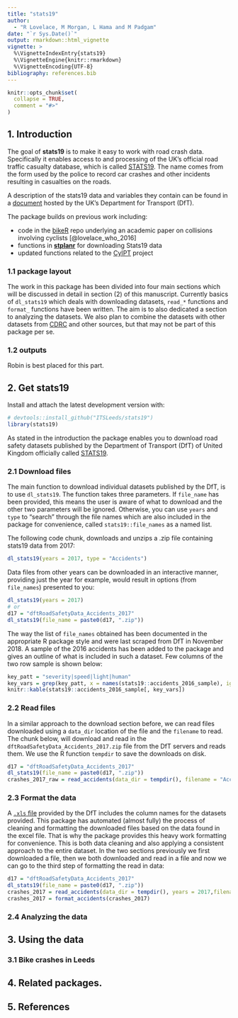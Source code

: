 ```yaml
---
title: "stats19"
author: 
  - "R Lovelace, M Morgan, L Hama and M Padgam"
date: "`r Sys.Date()`"
output: rmarkdown::html_vignette
vignette: >
  %\VignetteIndexEntry{stats19}
  %\VignetteEngine{knitr::rmarkdown}
  %\VignetteEncoding{UTF-8}
bibliography: references.bib
---
```


```r
knitr::opts_chunk$set(
  collapse = TRUE,
  comment = "#>"
)
```

## 1. Introduction

The goal of **stats19** is to make it easy to work with road crash data.
Specifically it enables access to and processing of the UK's official road traffic casualty database, which is called [STATS19](https://data.gov.uk/dataset/cb7ae6f0-4be6-4935-9277-47e5ce24a11f/road-safety-data).
The name comes from the form used by the police to record car crashes and other incidents resulting in casualties on the roads.

A description of the stats19 data and variables they contain can be found in a [document](http://data.dft.gov.uk/road-accidents-safety-data/Brief-guide-to%20road-accidents-and-safety-data.doc) hosted by the UK's Department for Transport (DfT).

The package builds on previous work including:

- code in the [bikeR](https://github.com/Robinlovelace/bikeR) repo underlying an academic paper on collisions involving cyclists [@lovelace_who_2016]
- functions in [**stplanr**](https://github.com/ropensci/stplanr/blob/master/R/load-stats19.R) for downloading Stats19 data
- updated functions related to the [CyIPT](https://github.com/cyipt/stats19) project

### 1.1 package layout

The work in this package has been divided into four main sections which will be discussed in detail in section (2) of this manuscript. Currently basics of `dl_stats19` which deals with downloading datasets, `read_*` functions and `format_` functions have been written. The aim is to also dedicated a section to analyzing the datasets. We also plan to combine the datasets with other datasets from [CDRC](www.cdrc.ac.uk) and other sources, but that may not be part of this package per se.

### 1.2 outputs

Robin is best placed for this part.

## 2. Get stats19

Install and attach the latest development version with:

```r
# devtools::install_github("ITSLeeds/stats19")
library(stats19)
```

As stated in the introduction the package enables you to download road safety datasets published by the Department of Transport (DfT) of United Kingdom officially called [STATS19](https://data.gov.uk/dataset/cb7ae6f0-4be6-4935-9277-47e5ce24a11f/road-safety-data).

### 2.1 Download files

The main function to download individual datasets published by the DfT, is to use `dl_stats19`. The function takes three parameters. If `file_name` has been provided, this means the user is aware of what to download and the other two parameters will be ignored. Otherwise, you can use `years` and `type` to "search" through the file names which are also included in the package for convenience, called `stats19::file_names` as a named list.

The following code chunk, downloads and unzips a .zip file containing stats19 data from 2017:

```r
dl_stats19(years = 2017, type = "Accidents")
```

Data files from other years can be downloaded in an interactive manner, providing just the year for example, would result in options (from `file_names`) presented to you:

```r
dl_stats19(years = 2017)
# or
d17 = "dftRoadSafetyData_Accidents_2017"
dl_stats19(file_name = paste0(d17, ".zip"))
```

The way the list of `file_names` obtained has been documented in the appropriate R package style and were last scraped from DfT in November 2018. A sample of the 2016 accidents has been added to the package and gives an outline of what is included in such a dataset. Few columns of the two row sample is shown below:

```r
key_patt = "severity|speed|light|human"
key_vars = grep(key_patt, x = names(stats19::accidents_2016_sample), ignore.case = TRUE)
knitr::kable(stats19::accidents_2016_sample[, key_vars])
```

### 2.2 Read files

In a similar approach to the download section before, we can read files downloaded using a `data_dir` location of the file and the `filename` to read. The chunk below, will download and read in the `dftRoadSafetyData_Accidents_2017.zip` file from the DfT servers and reads them. We use the R function `tempdir` to save the downloads on disk.

```r
d17 = "dftRoadSafetyData_Accidents_2017"
dl_stats19(file_name = paste0(d17, ".zip"))
crashes_2017_raw = read_accidents(data_dir = tempdir(), filename = "Acc.csv")
```

### 2.3 Format the data

A [`.xls` file](http://data.dft.gov.uk/road-accidents-safety-data/Road-Accident-Safety-Data-Guide.xls) provided by the DfT includes the column names for the datasets provided. This package has automated (almost fully) the process of cleaning and formatting the downloaded files based on the data found in the excel file. 
That is why the package provides this heavy work formatting for convenience. This is both data cleaning and also applying a consistent approach to the entire dataset. In the two sections previously we first downloaded a file, then we both downloaded and read in a file and now we can go to the third step of formatting the read in data:

```r
d17 = "dftRoadSafetyData_Accidents_2017"
dl_stats19(file_name = paste0(d17, ".zip"))
crashes_2017 = read_accidents(data_dir = tempdir(), years = 2017,filename = "Acc.csv")
crashes_2017 = format_accidents(crashes_2017)
```

### 2.4 Analyzing the data

## 3. Using the data

### 3.1 Bike crashes in Leeds


## 4. Related packages.


## 5. References
